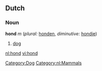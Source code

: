 ==Dutch==
[[Category:Dog]]
[[Category:nl:Mammals]]
===Noun===
'''hond''' ''m'' (''plural:'' [[honden]], ''diminutive:'' [[hondje]])

#[[dog]]

[[nl:hond]]
[[vi:hond]]